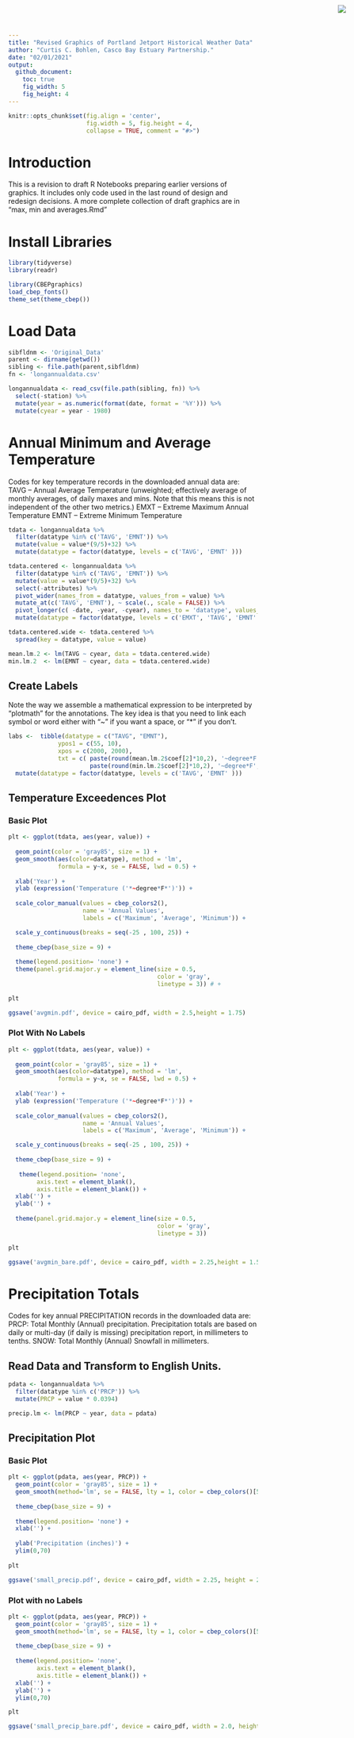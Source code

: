 ```yaml
---
title: "Revised Graphics of Portland Jetport Historical Weather Data"
author: "Curtis C. Bohlen, Casco Bay Estuary Partnership."
date: "02/01/2021"
output:
  github_document:
    toc: true
    fig_width: 5
    fig_height: 4
---
```

<img
    src="https://www.cascobayestuary.org/wp-content/uploads/2014/04/logo_sm.jpg"
    style="position:absolute;top:10px;right:50px;" />

```r
knitr::opts_chunk$set(fig.align = 'center',
                      fig.width = 5, fig.height = 4,
                      collapse = TRUE, comment = "#>")
```


# Introduction
This is a revision to draft R Notebooks preparing earlier versions of graphics. It includes only code used in the last round of design and redesign decisions.  A more complete collection of draft graphics are in "max, min and averages.Rmd"

# Install Libraries
```r
library(tidyverse)
library(readr)

library(CBEPgraphics)
load_cbep_fonts()
theme_set(theme_cbep())
```

# Load Data
```r
sibfldnm <- 'Original_Data'
parent <- dirname(getwd())
sibling <- file.path(parent,sibfldnm)
fn <- 'longannualdata.csv'

longannualdata <- read_csv(file.path(sibling, fn)) %>%
  select(-station) %>%
  mutate(year = as.numeric(format(date, format = '%Y'))) %>%
  mutate(cyear = year - 1980)
```

# Annual Minimum and Average Temperature
Codes for key temperature records in the downloaded annual data are:
TAVG  -- Annual Average Temperature (unweighted; effectively average of monthly averages, of daily maxes and mins.  Note that this means this is not independent of the other two metrics.)
EMXT  -- Extreme Maximum Annual Temperature
EMNT  -- Extreme Minimum Temperature

```r
tdata <- longannualdata %>%
  filter(datatype %in% c('TAVG', 'EMNT')) %>%
  mutate(value = value*(9/5)+32) %>%
  mutate(datatype = factor(datatype, levels = c('TAVG', 'EMNT' )))
```

```r
tdata.centered <- longannualdata %>%
  filter(datatype %in% c('TAVG', 'EMNT')) %>%
  mutate(value = value*(9/5)+32) %>%
  select(-attributes) %>%
  pivot_wider(names_from = datatype, values_from = value) %>%
  mutate_at(c('TAVG', 'EMNT'), ~ scale(., scale = FALSE)) %>%
  pivot_longer(c( -date, -year, -cyear), names_to = 'datatype', values_to = 'value') %>%
  mutate(datatype = factor(datatype, levels = c('EMXT', 'TAVG', 'EMNT' ))) 

tdata.centered.wide <- tdata.centered %>%
  spread(key = datatype, value = value)

mean.lm.2 <- lm(TAVG ~ cyear, data = tdata.centered.wide)
min.lm.2  <- lm(EMNT ~ cyear, data = tdata.centered.wide)
```


## Create Labels
Note the way we assemble a mathematical expression to be interpreted by "plotmath" for the annotations.  The key idea is that you need to link each symbol or word either with "~" if you want a space, or "*" if you don't.

```r
labs <-  tibble(datatype = c("TAVG", "EMNT"),
              ypos1 = c(55, 10),
              xpos = c(2000, 2000),
              txt = c( paste(round(mean.lm.2$coef[2]*10,2), '~degree*F', "~per~decade"),
                       paste(round(min.lm.2$coef[2]*10,2), '~degree*F', "~per~decade")) ) %>%
  mutate(datatype = factor(datatype, levels = c('TAVG', 'EMNT' ))) 
```

## Temperature Exceedences Plot
### Basic Plot
```r
plt <- ggplot(tdata, aes(year, value)) + 
  
  geom_point(color = 'gray85', size = 1) +
  geom_smooth(aes(color=datatype), method = 'lm', 
              formula = y~x, se = FALSE, lwd = 0.5) +
  
  xlab('Year') +
  ylab (expression('Temperature ('*~degree*F*')')) +
  
  scale_color_manual(values = cbep_colors2(),
                     name = 'Annual Values',
                     labels = c('Maximum', 'Average', 'Minimum')) +

  scale_y_continuous(breaks = seq(-25 , 100, 25)) +
 
  theme_cbep(base_size = 9) +
  
  theme(legend.position= 'none') +
  theme(panel.grid.major.y = element_line(size = 0.5, 
                                          color = 'gray', 
                                          linetype = 3)) # +

plt

ggsave('avgmin.pdf', device = cairo_pdf, width = 2.5,height = 1.75)
```

### Plot With No Labels
```r
plt <- ggplot(tdata, aes(year, value)) + 
  
  geom_point(color = 'gray85', size = 1) +
  geom_smooth(aes(color=datatype), method = 'lm', 
              formula = y~x, se = FALSE, lwd = 0.5) +
  
  xlab('Year') +
  ylab (expression('Temperature ('*~degree*F*')')) +
  
  scale_color_manual(values = cbep_colors2(),
                     name = 'Annual Values',
                     labels = c('Maximum', 'Average', 'Minimum')) +

  scale_y_continuous(breaks = seq(-25 , 100, 25)) +
 
  theme_cbep(base_size = 9) +
  
   theme(legend.position= 'none',
        axis.text = element_blank(),
        axis.title = element_blank()) +
  xlab('') +
  ylab('') +
  
  theme(panel.grid.major.y = element_line(size = 0.5, 
                                          color = 'gray', 
                                          linetype = 3)) 

plt

ggsave('avgmin_bare.pdf', device = cairo_pdf, width = 2.25,height = 1.5)
```

# Precipitation Totals
Codes for key annual PRECIPITATION records in the downloaded data are:
PRCP:  Total Monthly (Annual) precipitation. Precipitation totals are based on daily or multi-day (if daily is missing) precipitation report, in millimeters to tenths.
SNOW:  Total Monthly (Annual) Snowfall in millimeters.

## Read Data and Transform to English Units.
```r
pdata <- longannualdata %>%
  filter(datatype %in% c('PRCP')) %>%
  mutate(PRCP = value * 0.0394)

precip.lm <- lm(PRCP ~ year, data = pdata)
```

## Precipitation Plot
### Basic Plot
```r
plt <- ggplot(pdata, aes(year, PRCP)) + 
  geom_point(color = 'gray85', size = 1) +
  geom_smooth(method='lm', se = FALSE, lty = 1, color = cbep_colors()[5]) +
  
  theme_cbep(base_size = 9) +
  
  theme(legend.position= 'none') +
  xlab('') +
  
  ylab('Precipitation (inches)') +
  ylim(0,70)
  
plt

ggsave('small_precip.pdf', device = cairo_pdf, width = 2.25, height = 2.25)
```

### Plot with no Labels
```r
plt <- ggplot(pdata, aes(year, PRCP)) + 
  geom_point(color = 'gray85', size = 1) +
  geom_smooth(method='lm', se = FALSE, lty = 1, color = cbep_colors()[5]) +
  
  theme_cbep(base_size = 9) +
  
  theme(legend.position= 'none',
        axis.text = element_blank(),
        axis.title = element_blank()) +
  xlab('') +
  ylab('') +
  ylim(0,70)

plt

ggsave('small_precip_bare.pdf', device = cairo_pdf, width = 2.0, height = 2.0)

```


